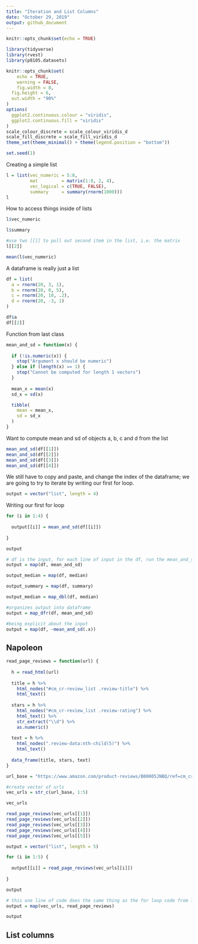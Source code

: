 ```yaml
---
title: "Iteration and List Columns"
date: "October 29, 2019"
output: github_document
---
```


```r
knitr::opts_chunk$set(echo = TRUE)

library(tidyverse)
library(rvest)
library(p8105.datasets)

knitr::opts_chunk$set(
	echo = TRUE,
	warning = FALSE,
	fig.width = 8, 
  fig.height = 6,
  out.width = "90%"
)
options(
  ggplot2.continuous.colour = "viridis",
  ggplot2.continuous.fill = "viridis"
)
scale_colour_discrete = scale_colour_viridis_d
scale_fill_discrete = scale_fill_viridis_d
theme_set(theme_minimal() + theme(legend.position = "bottom"))

set.seed(1)
```

Creating a simple list

```r
l = list(vec_numeric = 5:8,
         mat         = matrix(1:8, 2, 4),
         vec_logical = c(TRUE, FALSE),
         summary     = summary(rnorm(1000)))
l
```

How to access things inside of lists

```r
l$vec_numeric

l$summary

#use two [[]] to pull out second item in the list, i.e. the matrix
l[[2]]

mean(l$vec_numeric)
```

A dataframe is really just a list 

```r
df = list(
  a = rnorm(20, 3, 1),
  b = rnorm(20, 0, 5),
  c = rnorm(20, 10, .2),
  d = rnorm(20, -3, 1)
)

df$a
df[[2]]
```

Function from last class

```r
mean_and_sd = function(x) {
  
  if (!is.numeric(x)) {
    stop("Argument x should be numeric")
  } else if (length(x) == 1) {
    stop("Cannot be computed for length 1 vectors")
  }
  
  mean_x = mean(x)
  sd_x = sd(x)

  tibble(
    mean = mean_x, 
    sd = sd_x
  )
}
```

Want to compute mean and sd of objects a, b, c and d from the list

```r
mean_and_sd(df[[1]])
mean_and_sd(df[[2]])
mean_and_sd(df[[3]])
mean_and_sd(df[[4]])
```

We still have to copy and paste, and change the index of the dataframe; we are going to try to iterate by writing our first for loop.

```r
output = vector("list", length = 4)
```

Writing our first for loop

```r

for (i in 1:4) {
  
  output[[i]] = mean_and_sd(df[[i]])
  
}

output

# df is the input, for each line of input in the df, run the mean_and_sd function
output = map(df, mean_and_sd)

output_median = map(df, median)

output_summary = map(df, summary)

output_median = map_dbl(df, median)

#organizes output into dataframe 
output = map_dfr(df, mean_and_sd)

#being explicit about the input
output = map(df, ~mean_and_sd(.x))
```

## Napoleon

```r
read_page_reviews = function(url) {
  
  h = read_html(url)
  
  title = h %>%
    html_nodes("#cm_cr-review_list .review-title") %>%
    html_text()
  
  stars = h %>%
    html_nodes("#cm_cr-review_list .review-rating") %>%
    html_text() %>%
    str_extract("\\d") %>%
    as.numeric()
  
  text = h %>%
    html_nodes(".review-data:nth-child(5)") %>%
    html_text()
  
  data_frame(title, stars, text)
}
```

```r
url_base = "https://www.amazon.com/product-reviews/B00005JNBQ/ref=cm_cr_arp_d_viewopt_rvwer?ie=UTF8&reviewerType=avp_only_reviews&sortBy=recent&pageNumber="

#create vector of urls
vec_urls = str_c(url_base, 1:5)

vec_urls

read_page_reviews(vec_urls[[1]])
read_page_reviews(vec_urls[[2]])
read_page_reviews(vec_urls[[3]])
read_page_reviews(vec_urls[[4]])
read_page_reviews(vec_urls[[5]])

output = vector("list", length = 5)

for (i in 1:5) {
  
  output[[i]] = read_page_reviews(vec_urls[[i]])
  
}

output

# this one line of code does the same thing as the for loop code from lines 172 to 178
output = map(vec_urls, read_page_reviews)

output
```

## List columns
```r

```

